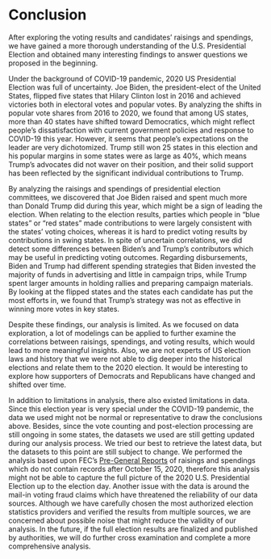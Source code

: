 # Conclusion

After exploring the voting results and candidates' raisings and spendings, we have gained a more thorough understanding of the U.S. Presidential Election and obtained many interesting findings to answer questions we proposed in the beginning.

Under the background of COVID-19 pandemic, 2020 US Presidential Election was full of uncertainty. Joe Biden, the president-elect of the United States, flipped five states that Hilary Clinton lost in 2016 and achieved victories both in electoral votes and popular votes. By analyzing the shifts in popular vote shares from 2016 to 2020, we found that among US states, more than 40 states have shifted toward Democratics, which might reflect people's dissatisfaction with current government policies and response to COVID-19 this year. However, it seems that people's expectations on the leader are very dichotomized. Trump still won 25 states in this election and his popular margins in some states were as large as 40%, which means Trump's advocates did not waver on their position, and their solid support has been reflected by the significant individual contributions to Trump.

By analyzing the raisings and spendings of presidential election committees, we discovered that Joe Biden raised and spent much more than Donald Trump did during this year, which might be a sign of leading the election. When relating to the election results, parties which people in "blue states" or "red states" made contributions to were largely consistent with the states' voting choices, whereas it is hard to predict voting results by contributions in swing states. In spite of uncertain correlations, we did detect some differences between Biden's and Trump's contributors which may be useful in predicting voting outcomes. Regarding disbursements, Biden and Trump had different spending strategies that Biden invested the majority of funds in advertising and little in campaign trips, while Trump spent larger amounts in holding rallies and preparing campaign materials. By looking at the flipped states and the states each candidate has put the most efforts in, we found that Trump's strategy was not as effective in winning more votes in key states. 

Despite these findings, our analysis is limited. As we focused on data exploration, a lot of modelings can be applied to further examine the correlations between raisings, spendings, and voting results, which would lead to more meaningful insights. Also, we are not experts of US election laws and history that we were not able to dig deeper into the historical elections and relate them to the 2020 election. It would be interesting to explore how supporters of Democrats and Republicans have changed and shifted over time. 

In addition to limitations in analysis, there also existed limitations in data. Since this election year is very special under the COVID-19 pandemic, the data we used might not be normal or representative to draw the conclusions above. Besides, since the vote counting and post-election processing are still ongoing in some states, the datasets we used are still getting updated during our analysis process. We tried our best to retrieve the latest data, but the datasets to this point are still subject to change. We performed the analysis based upon FEC's [Pre-General Reports](https://www.fec.gov/help-candidates-and-committees/dates-and-deadlines/2020-reporting-dates/2020-monthly-filers/) of raisings and spendings which do not contain records after October 15, 2020, therefore this analysis might not be able to capture the full picture of the 2020 U.S. Presidential Election up to the election day. Another issue with the data is around the mail-in voting fraud claims which have threatened the reliability of our data sources. Although we have carefully chosen the most authorized election statistics providers and verified the results from multiple sources, we are concerned about possible noise that might reduce the validity of our analysis. In the future, if the full election results are finalized and published by authorities, we will do further cross examination and complete a more comprehensive analysis. 

